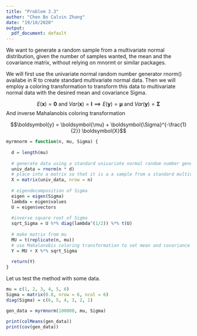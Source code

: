 ```yaml
---
title: "Problem 3.3"
author: "Chen Bo Calvin Zhang"
date: "19/10/2020"
output:
  pdf_document: default
---
```


We want to generate a random sample from a multivariate normal distribution, given the number of samples wanted, the mean and the covariance matrix, without relying on mnormt or similar packages.

We will first use the univariate normal random number generator rnorm() availabe in R to create standard
multivariate normal data. Then we will employ a coloring transformation to transform this data to multivariate normal data with the desired mean and covariance Sigma.

$$E(\boldsymbol{x}) = \boldsymbol{0} \text{ and } Var(\boldsymbol{x}) = \boldsymbol{I} \implies E(\boldsymbol{y}) = \boldsymbol{\mu} \text{ and } Var(\boldsymbol{y}) = \boldsymbol{\Sigma}$$
And inverse Mahalanobis coloring transformation

$$\boldsymbol{y} = \boldsymbol{\mu} + \boldsymbol{\Sigma}^{-\frac{1}{2}} \boldsymbol{X}$$

```r
myrmnorm = function(n, mu, Sigma) {
  
  d = length(mu)
  
  # generate data using a standard univariate normal random number generator
  univ_data = rnorm(n * d)
  # place into a matrix so that it is a a sample from a standard multivariate sample
  X = matrix(univ_data, nrow = n)
  
  # eigendecomposition of Sigma
  eigen = eigen(Sigma)
  lambda = eigen$values
  U = eigen$vectors
  
  #inverse square root of Sigma
  sqrt_Sigma = U %*% diag(lambda^(1/2)) %*% t(U)
  
  # make matrix from mu
  MU = t(replicate(n, mu))
  # use Mahalanobis coloring transformation to set mean and covariance
  Y = MU + X %*% sqrt_Sigma
  
  return(Y)
}
```

Let us test the method with some data.

```r
mu = c(1, 2, 3, 4, 5, 6)
Sigma = matrix(0.8, nrow = 6, ncol = 6)
diag(Sigma) = c(6, 5, 4, 3, 2, 1)

gen_data = myrmnorm(100000, mu, Sigma)
```

```r
print(colMeans(gen_data))
print(cov(gen_data))
```